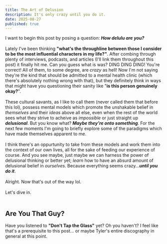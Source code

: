 ```yaml
---
title: The Art of Delusion
description: It's only crazy until you do it.
date: 2025-08-27
published: true
---
```


I want to begin this post by posing a question: ***How delulu are you?***<br /><br />Lately I've been thinking **"what's the throughline between those I consider to be the most influential characters in my life?"**. After combing through plenty of interviews, podcasts, and articles (I'll link them throughout this post) it finally hit me. Can you guess what is was? DING DING DING! You're correct! All of them, to some degree, are *crazy* as hell! Now I'm not saying they're the kind that should be admitted to a mental health clinic (which there's absolutely nothing wrong with that), but they definitely think in ways that might have you questioning their sanity like "**is this person genuinely okay?**".<br /><br />These cultural savants, as I like to call them (never called them that before this lol), possess mental models which promote the unshakable belief in *themselves* and their *ideas* above all else, even when the rest of the world sees what they strive to acheive as *impossible* or just straight up ***delusional***. But you know what? ***Maybe they're onto something***. For the next few moments I'm going to briefly explore some of the paradigms which have made themselves apparent to me.<br /><br />I think there's an oppurtunity to take from these models and work them into the context of our own lives, all for the sake of feeding our experience of course. And you see maybe, just maybe we can harness the power of delusional thinking or better yet; *learn* how to have an absurd amount of delusional belief in *ourselves*. Because everything seems crazy...***until you do it***. <br /><br />Alright. Now that's out of the way lol. <br /><br />Let's dive in.<br /><br />

## Are You That Guy?

Have you listened to **"Don't Tap the Glass"** yet? Oh you haven't? I feel like that's a prerequisite to this post... or maybe Tyler's entire discography in general at this point.
